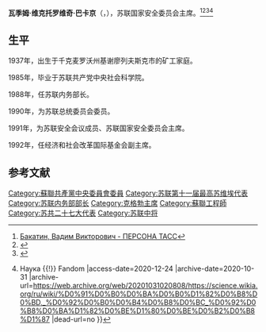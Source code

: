 '''瓦季姆·维克托罗维奇·巴卡京'''（{{lang-ru|'''Вади́м Ви́кторович Бака́тин'''}}，{{bd|1937年|11月6日||catIdx=V}}），苏联国家安全委员会主席。<ref>[https://tass.ru/encyclopedia/person/bakatin-vadim-viktorovich Бакатин, Вадим Викторович - ПЕРСОНА ТАСС]</ref><ref>{{Cite web |url=https://24smi.org/celebrity/121520-vadim-bakatin.html |title=Вадим Бакатин |access-date=2020-12-24 |archive-date=2021-01-23 |archive-url=https://web.archive.org/web/20210123111403/https://24smi.org/celebrity/121520-vadim-bakatin.html |dead-url=no }}</ref><ref>{{Cite web |url=http://deduhova.ru/statesman/vadim-viktorovich-bakatin/ |title=Вадим Викторович Бакатин |access-date=2020-12-24 |archive-date=2021-01-26 |archive-url=https://web.archive.org/web/20210126205257/http://deduhova.ru/statesman/vadim-viktorovich-bakatin/ |dead-url=no }}</ref><ref>{{Cite web |url=https://science.wikia.org/ru/wiki/%D0%91%D0%B0%D0%BA%D0%B0%D1%82%D0%B8%D0%BD,_%D0%92%D0%B0%D0%B4%D0%B8%D0%BC_%D0%92%D0%B8%D0%BA%D1%82%D0%BE%D1%80%D0%BE%D0%B2%D0%B8%D1%87 |title=Бакатин, Вадим Викторович {{!}} Наука {{!}} Fandom |access-date=2020-12-24 |archive-date=2020-10-31 |archive-url=https://web.archive.org/web/20201031020808/https://science.wikia.org/ru/wiki/%D0%91%D0%B0%D0%BA%D0%B0%D1%82%D0%B8%D0%BD,_%D0%92%D0%B0%D0%B4%D0%B8%D0%BC_%D0%92%D0%B8%D0%BA%D1%82%D0%BE%D1%80%D0%BE%D0%B2%D0%B8%D1%87 |dead-url=no }}</ref>

==生平==
1937年，出生于千克麦罗沃州基谢廖列夫斯克市的矿工家庭。

1985年，毕业于苏联共产党中央社会科学院。

1988年，任苏联内务部长。

1990年，为苏联总统委员会委员。

1991年，为苏联安全会议成员、苏联国家安全委员会主席。

1992年，任经济和社会改革国际基金会副主席。

== 参考文献 ==
{{Reflist}}

[[Category:蘇聯共產黨中央委員會委員|Category:蘇聯共產黨中央委員會委員]]
[[Category:苏联第十一届最高苏维埃代表|Category:苏联第十一届最高苏维埃代表]]
[[Category:苏联内务部部长|Category:苏联内务部部长]]
[[Category:克格勃主席|Category:克格勃主席]]
[[Category:蘇聯工程師|Category:蘇聯工程師]]
[[Category:苏共二十七大代表|Category:苏共二十七大代表]]
[[Category:苏联中将|Category:苏联中将]]